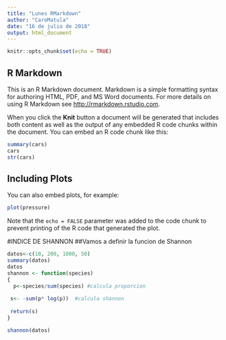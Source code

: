 ```yaml
---
title: "Lunes RMarkdown"
author: "CaroMatula"
date: "16 de julio de 2018"
output: html_document
---
```


```r
knitr::opts_chunk$set(echo = TRUE)
```

## R Markdown

This is an R Markdown document. Markdown is a simple formatting syntax for authoring HTML, PDF, and MS Word documents. For more details on using R Markdown see <http://rmarkdown.rstudio.com>.

When you click the **Knit** button a document will be generated that includes both content as well as the output of any embedded R code chunks within the document. You can embed an R code chunk like this:

```r
summary(cars)
cars
str(cars)

```


## Including Plots

You can also embed plots, for example:

```r
plot(pressure)
```

Note that the `echo = FALSE` parameter was added to the code chunk to prevent printing of the R code that generated the plot.

 #INDICE DE SHANNON
 ##Vamos a definir la funcion de Shannon
```r
datos<-c(10, 200, 1000, 50)
summary(datos)
datos
shannon <- function(species)
{
  p<-species/sum(species) #calcula proporcion
  
 s<- -sum(p* log(p))  #calcula shannon
 
 return(s)
}

shannon(datos)
```
